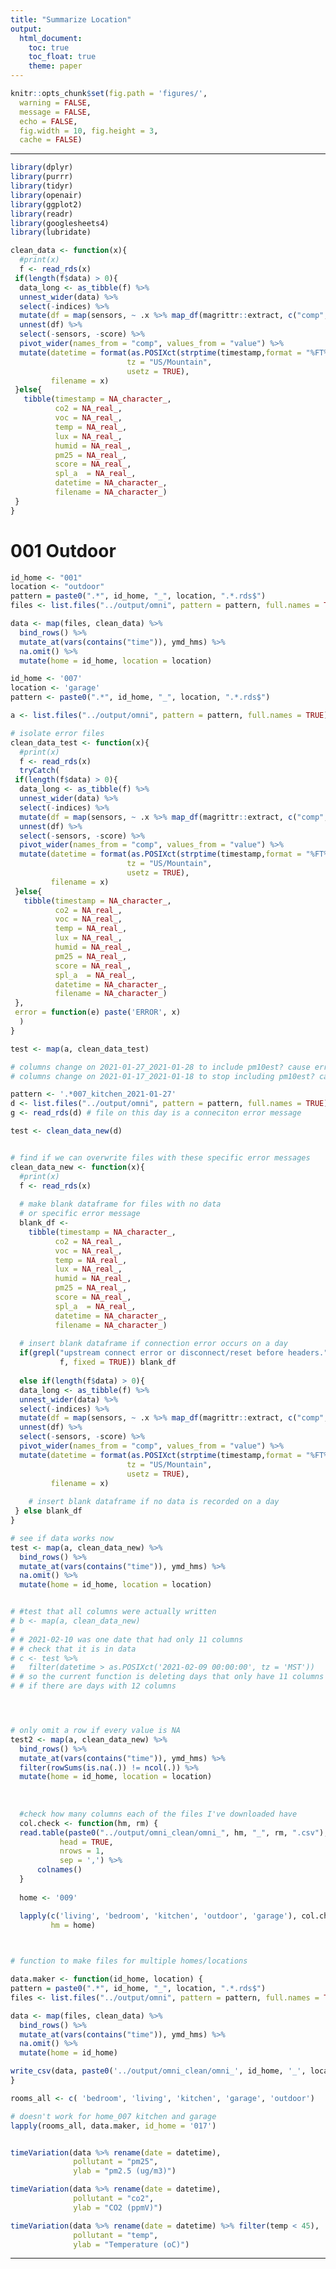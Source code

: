```yaml
---
title: "Summarize Location"
output:
  html_document:
    toc: true
    toc_float: true
    theme: paper
---
```


```r
knitr::opts_chunk$set(fig.path = 'figures/',
  warning = FALSE,
  message = FALSE,
  echo = FALSE,
  fig.width = 10, fig.height = 3,
  cache = FALSE)
```

---

```r
library(dplyr)
library(purrr)
library(tidyr)
library(openair)
library(ggplot2)
library(readr)
library(googlesheets4)
library(lubridate)
```

```r
clean_data <- function(x){
  #print(x)
  f <- read_rds(x)
 if(length(f$data) > 0){
  data_long <- as_tibble(f) %>%
  unnest_wider(data) %>%
  select(-indices) %>%
  mutate(df = map(sensors, ~ .x %>% map_df(magrittr::extract, c("comp", "value")))) %>%
  unnest(df) %>%
  select(-sensors, -score) %>%
  pivot_wider(names_from = "comp", values_from = "value") %>%
  mutate(datetime = format(as.POSIXct(strptime(timestamp,format = "%FT%H:%M:%S",tz = "GMT")),
                          tz = "US/Mountain",
                          usetz = TRUE),
         filename = x)
 }else{
   tibble(timestamp = NA_character_,
          co2 = NA_real_,
          voc = NA_real_,
          temp = NA_real_,
          lux = NA_real_,
          humid = NA_real_,
          pm25 = NA_real_,
          score = NA_real_,
          spl_a  = NA_real_,    
          datetime = NA_character_,
          filename = NA_character_)
 }
}


```

# 001 Outdoor

```r

id_home <- "001"
location <- "outdoor"
pattern = paste0(".*", id_home, "_", location, ".*.rds$")
files <- list.files("../output/omni", pattern = pattern, full.names = TRUE)
```

```r
data <- map(files, clean_data) %>%
  bind_rows() %>%
  mutate_at(vars(contains("time")), ymd_hms) %>%
  na.omit() %>%
  mutate(home = id_home, location = location)

```

```r
id_home <- '007'
location <- 'garage'
pattern <- paste0(".*", id_home, "_", location, ".*.rds$")

a <- list.files("../output/omni", pattern = pattern, full.names = TRUE)

# isolate error files
clean_data_test <- function(x){
  #print(x)
  f <- read_rds(x)
  tryCatch(
 if(length(f$data) > 0){
  data_long <- as_tibble(f) %>%
  unnest_wider(data) %>%
  select(-indices) %>%
  mutate(df = map(sensors, ~ .x %>% map_df(magrittr::extract, c("comp", "value")))) %>%
  unnest(df) %>%
  select(-sensors, -score) %>%
  pivot_wider(names_from = "comp", values_from = "value") %>%
  mutate(datetime = format(as.POSIXct(strptime(timestamp,format = "%FT%H:%M:%S",tz = "GMT")),
                          tz = "US/Mountain",
                          usetz = TRUE),
         filename = x)
 }else{
   tibble(timestamp = NA_character_,
          co2 = NA_real_,
          voc = NA_real_,
          temp = NA_real_,
          lux = NA_real_,
          humid = NA_real_,
          pm25 = NA_real_,
          score = NA_real_,
          spl_a  = NA_real_,    
          datetime = NA_character_,
          filename = NA_character_)
 },
 error = function(e) paste('ERROR', x)
  )
}

test <- map(a, clean_data_test)

# columns change on 2021-01-27_2021-01-28 to include pm10est? cause error in kitchen007
# columns change on 2021-01-17_2021-01-18 to stop including pm10est? cause error in garage007

pattern <- '.*007_kitchen_2021-01-27'
d <- list.files("../output/omni", pattern = pattern, full.names = TRUE)
g <- read_rds(d) # file on this day is a conneciton error message

test <- clean_data_new(d)


# find if we can overwrite files with these specific error messages
clean_data_new <- function(x){
  #print(x)
  f <- read_rds(x)
  
  # make blank dataframe for files with no data
  # or specific error message
  blank_df <- 
    tibble(timestamp = NA_character_,
          co2 = NA_real_,
          voc = NA_real_,
          temp = NA_real_,
          lux = NA_real_,
          humid = NA_real_,
          pm25 = NA_real_,
          score = NA_real_,
          spl_a  = NA_real_,    
          datetime = NA_character_,
          filename = NA_character_)
  
  # insert blank dataframe if connection error occurs on a day
  if(grepl("upstream connect error or disconnect/reset before headers.",
           f, fixed = TRUE)) blank_df
  
  else if(length(f$data) > 0){
  data_long <- as_tibble(f) %>%
  unnest_wider(data) %>%
  select(-indices) %>%
  mutate(df = map(sensors, ~ .x %>% map_df(magrittr::extract, c("comp", "value")))) %>%
  unnest(df) %>%
  select(-sensors, -score) %>%
  pivot_wider(names_from = "comp", values_from = "value") %>%
  mutate(datetime = format(as.POSIXct(strptime(timestamp,format = "%FT%H:%M:%S",tz = "GMT")),
                          tz = "US/Mountain",
                          usetz = TRUE),
         filename = x)
  
    # insert blank dataframe if no data is recorded on a day
 } else blank_df
}

# see if data works now
test <- map(a, clean_data_new) %>%
  bind_rows() %>%
  mutate_at(vars(contains("time")), ymd_hms) %>%
  na.omit() %>%
  mutate(home = id_home, location = location)


# #test that all columns were actually written
# b <- map(a, clean_data_new)
# 
# # 2021-02-10 was one date that had only 11 columns
# # check that it is in data
# c <- test %>%
#   filter(datetime > as.POSIXct('2021-02-09 00:00:00', tz = 'MST'))
# # so the current function is deleting days that only have 11 columns
# # if there are days with 12 columns




# only omit a row if every value is NA
test2 <- map(a, clean_data_new) %>%
  bind_rows() %>%
  mutate_at(vars(contains("time")), ymd_hms) %>%
  filter(rowSums(is.na(.)) != ncol(.)) %>%
  mutate(home = id_home, location = location)
  
  
  
  #check how many columns each of the files I've downloaded have
  col.check <- function(hm, rm) {
  read.table(paste0("../output/omni_clean/omni_", hm, "_", rm, ".csv"),             # Read only header of example data
           head = TRUE,
           nrows = 1,
           sep = ',') %>%
      colnames()
  }
    
  home <- '009'

  lapply(c('living', 'bedroom', 'kitchen', 'outdoor', 'garage'), col.check,
         hm = home)

  

```


```r

# function to make files for multiple homes/locations

data.maker <- function(id_home, location) {
pattern = paste0(".*", id_home, "_", location, ".*.rds$")
files <- list.files("../output/omni", pattern = pattern, full.names = TRUE)

data <- map(files, clean_data) %>%
  bind_rows() %>%
  mutate_at(vars(contains("time")), ymd_hms) %>%
  na.omit() %>%
  mutate(home = id_home)

write_csv(data, paste0('../output/omni_clean/omni_', id_home, '_', location, '.csv'))
}

rooms_all <- c( 'bedroom', 'living', 'kitchen', 'garage', 'outdoor')

# doesn't work for home_007 kitchen and garage
lapply(rooms_all, data.maker, id_home = '017')



```

```r
timeVariation(data %>% rename(date = datetime),
              pollutant = "pm25",
              ylab = "pm2.5 (ug/m3)")
```

```r
timeVariation(data %>% rename(date = datetime),
              pollutant = "co2",
              ylab = "CO2 (ppmV)")
```

```r
timeVariation(data %>% rename(date = datetime) %>% filter(temp < 45),
              pollutant = "temp",
              ylab = "Temperature (oC)")
```

---
